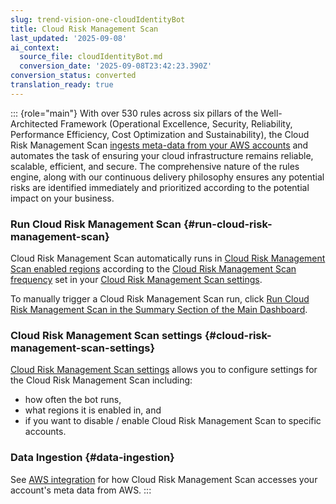 ```yaml
---
slug: trend-vision-one-cloudIdentityBot
title: Cloud Risk Management Scan
last_updated: '2025-09-08'
ai_context:
  source_file: cloudIdentityBot.md
  conversion_date: '2025-09-08T23:42:23.390Z'
conversion_status: converted
translation_ready: true
---
```


::: {role="main"}
With over 530 rules across six pillars of the Well-Architected Framework (Operational Excellence, Security, Reliability, Performance Efficiency, Cost Optimization and Sustainability), the Cloud Risk Management Scan [ingests meta-data from your AWS accounts](aws-integration.mdx) and automates the task of ensuring your cloud infrastructure remains reliable, scalable, efficient, and secure. The comprehensive nature of the rules engine, along with our continuous delivery philosophy ensures any potential risks are identified immediately and prioritized according to the potential impact on your business.

### Run Cloud Risk Management Scan {#run-cloud-risk-management-scan}

Cloud Risk Management Scan automatically runs in [Cloud Risk Management Scan enabled regions](enabled-regions.mdx) according to the [Cloud Risk Management Scan frequency](frequency.mdx) set in your [Cloud Risk Management Scan settings](settings-cloud-posture.mdx).

To manually trigger a Cloud Risk Management Scan run, click [Run Cloud Risk Management Scan in the Summary Section of the Main Dashboard](summary-widget-cloud-posture.mdx).

### Cloud Risk Management Scan settings {#cloud-risk-management-scan-settings}

[Cloud Risk Management Scan settings](settings-cloud-posture.mdx) allows you to configure settings for the Cloud Risk Management Scan including:

- how often the bot runs,
- what regions it is enabled in, and
- if you want to disable / enable Cloud Risk Management Scan to specific accounts.

### Data Ingestion {#data-ingestion}

See [AWS integration](aws-integration.mdx) for how Cloud Risk Management Scan accesses your account's meta data from AWS.
:::
